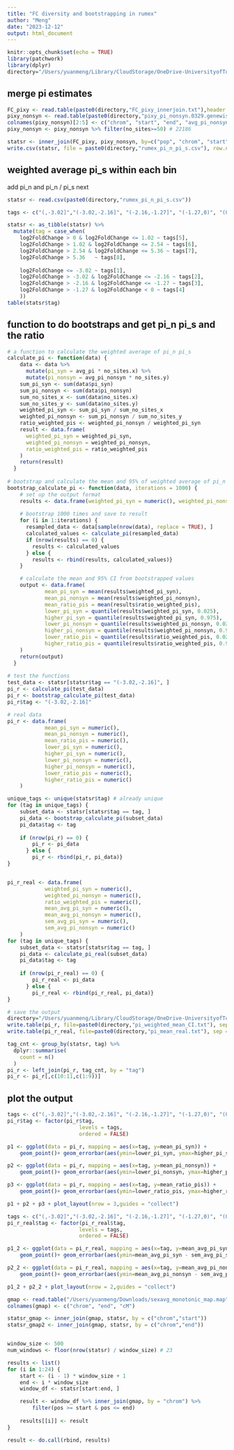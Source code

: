 ```yaml
---
title: "FC diversity and bootstrapping in rumex"
author: "Meng"
date: "2023-12-12"
output: html_document
---
```


```r
knitr::opts_chunk$set(echo = TRUE)
library(patchwork)
library(dplyr)
directory="/Users/yuanmeng/Library/CloudStorage/OneDrive-UniversityofToronto/Manuscripts/rumex_haploid_sel/pixy/"
```

## merge pi estimates
```r
FC_pixy <- read.table(paste0(directory,"FC_pixy_innerjoin.txt"),header = TRUE) #11734
pixy_nonsyn <- read.table(paste0(directory,"pixy_pi_nonsyn.0329.genewise.txt"), header=TRUE) #27026
colnames(pixy_nonsyn)[2:5] <- c("chrom", "start", "end", "avg_pi_nonsyn")
pixy_nonsyn <- pixy_nonsyn %>% filter(no_sites>=50) # 22186

statsr <- inner_join(FC_pixy, pixy_nonsyn, by=c("pop", "chrom", "start", "end")) # 11734
write.csv(statsr, file = paste0(directory,"rumex_pi_n_pi_s.csv"), row.names = FALSE, quote = FALSE)
```

## weighted average pi_s within each bin
add pi_n and pi_n / pi_s next
```r
statsr <- read.csv(paste0(directory,"rumex_pi_n_pi_s.csv"))

tags <- c("(,-3.02]","(-3.02,-2.16]", "(-2.16,-1.27]", "(-1.27,0)", "(0,1.02]", "(1.02,2.54]","(2.54,5.36]", "(5.36,)")

statsr <- as_tibble(statsr) %>% 
  mutate(tag = case_when(
    log2FoldChange > 0 & log2FoldChange <= 1.02 ~ tags[5],
    log2FoldChange > 1.02 & log2FoldChange <= 2.54 ~ tags[6],
    log2FoldChange > 2.54 & log2FoldChange <= 5.36 ~ tags[7],
    log2FoldChange > 5.36   ~ tags[8],
    
    log2FoldChange <= -3.02 ~ tags[1],
    log2FoldChange > -3.02 & log2FoldChange <= -2.16 ~ tags[2],
    log2FoldChange > -2.16 & log2FoldChange <= -1.27 ~ tags[3],
    log2FoldChange > -1.27 & log2FoldChange < 0 ~ tags[4]
    ))
table(statsr$tag)
```

## function to do bootstraps and get pi_n pi_s and the ratio
```r
# a function to calculate the weighted average of pi_n pi_s
calculate_pi <- function(data) {
    data <- data %>%
      mutate(pi_syn = avg_pi * no_sites.x) %>%
      mutate(pi_nonsyn = avg_pi_nonsyn * no_sites.y)
    sum_pi_syn <- sum(data$pi_syn)
    sum_pi_nonsyn <- sum(data$pi_nonsyn)
    sum_no_sites_x <- sum(data$no_sites.x)
    sum_no_sites_y <- sum(data$no_sites.y)
    weighted_pi_syn <- sum_pi_syn / sum_no_sites_x
    weighted_pi_nonsyn <- sum_pi_nonsyn / sum_no_sites_y
    ratio_weighted_pis <- weighted_pi_nonsyn / weighted_pi_syn
    result <- data.frame(
      weighted_pi_syn = weighted_pi_syn,
      weighted_pi_nonsyn = weighted_pi_nonsyn,
      ratio_weighted_pis = ratio_weighted_pis
    )
    return(result)
  }
  
# bootstrap and calculate the mean and 95% of weighted average of pi_n pi_s pi_n/pi_s
bootstrap_calculate_pi <- function(data, iterations = 1000) {
    # set up the output format
    results <- data.frame(weighted_pi_syn = numeric(), weighted_pi_nonsyn = numeric(),   ratio_weighted_pis = numeric(), stringsAsFactors = FALSE)
    
    # bootstrap 1000 times and save to result
    for (i in 1:iterations) {
      resampled_data <- data[sample(nrow(data), replace = TRUE), ]
      calculated_values <- calculate_pi(resampled_data)
      if (nrow(results) == 0) {
        results <- calculated_values
      } else {
        results <- rbind(results, calculated_values)}
    }

    # calculate the mean and 95% CI from bootstrapped values
    output <- data.frame(
            mean_pi_syn = mean(results$weighted_pi_syn),
            mean_pi_nonsyn = mean(results$weighted_pi_nonsyn),
            mean_ratio_pis = mean(results$ratio_weighted_pis),
            lower_pi_syn = quantile(results$weighted_pi_syn, 0.025),
            higher_pi_syn = quantile(results$weighted_pi_syn, 0.975),
            lower_pi_nonsyn = quantile(results$weighted_pi_nonsyn, 0.025),
            higher_pi_nonsyn = quantile(results$weighted_pi_nonsyn, 0.975),
            lower_ratio_pis = quantile(results$ratio_weighted_pis, 0.025),
            higher_ratio_pis = quantile(results$ratio_weighted_pis, 0.975)
    )
    return(output)
  }
  
# test the functions
test_data <- statsr[statsr$tag == "(-3.02,-2.16]", ]
pi_r <- calculate_pi(test_data)
pi_r <- bootstrap_calculate_pi(test_data)
pi_r$tag <- "(-3.02,-2.16]"

# real data
pi_r <- data.frame(
            mean_pi_syn = numeric(),
            mean_pi_nonsyn = numeric(),
            mean_ratio_pis = numeric(),
            lower_pi_syn = numeric(),
            higher_pi_syn = numeric(),
            lower_pi_nonsyn = numeric(),
            higher_pi_nonsyn = numeric(),
            lower_ratio_pis = numeric(),
            higher_ratio_pis = numeric()
    )

unique_tags <- unique(statsr$tag) # already unique
for (tag in unique_tags) {
    subset_data <- statsr[statsr$tag == tag, ]
    pi_data <- bootstrap_calculate_pi(subset_data)
    pi_data$tag <- tag
    
    if (nrow(pi_r) == 0) {
        pi_r <- pi_data
      } else {
        pi_r <- rbind(pi_r, pi_data)}
}


pi_r_real <- data.frame(
            weighted_pi_syn = numeric(),
            weighted_pi_nonsyn = numeric(),
            ratio_weighted_pis = numeric(),
            mean_avg_pi_syn = numeric(),
            mean_avg_pi_nonsyn = numeric(),
            sem_avg_pi_syn = numeric(),
            sem_avg_pi_nonsyn = numeric()
    )
for (tag in unique_tags) {
    subset_data <- statsr[statsr$tag == tag, ]
    pi_data <- calculate_pi_real(subset_data)
    pi_data$tag <- tag
    
    if (nrow(pi_r_real) == 0) {
        pi_r_real <- pi_data
      } else {
        pi_r_real <- rbind(pi_r_real, pi_data)}
}

# save the output
directory="/Users/yuanmeng/Library/CloudStorage/OneDrive-UniversityofToronto/Manuscripts/rumex_haploid_sel/pixy/"
write.table(pi_r, file=paste0(directory,"pi_weighted_mean_CI.txt"), sep = "\t",row.names = FALSE, quote = FALSE)
write.table(pi_r_real, file=paste0(directory,"pi_mean_real.txt"), sep = "\t",row.names = FALSE, quote = FALSE)

tag_cnt <- group_by(statsr, tag) %>%
  dplyr::summarise(
    count = n()
  )
pi_r <- left_join(pi_r, tag_cnt, by = "tag")
pi_r <- pi_r[,c(10:11,c(1:9))]
```


## plot the output
```r
tags <- c("(,-3.02]","(-3.02,-2.16]", "(-2.16,-1.27]", "(-1.27,0)", "(0,1.02]", "(1.02,2.54]","(2.54,5.36]", "(5.36,)")
pi_r$tag <- factor(pi_r$tag,
                       levels = tags,
                       ordered = FALSE)

p1 <- ggplot(data = pi_r, mapping = aes(x=tag, y=mean_pi_syn)) + 
    geom_point()+ geom_errorbar(aes(ymin=lower_pi_syn, ymax=higher_pi_syn), width=.2, position=position_dodge(.9))+ ggtitle("a") +labs(x ="log2FoldChange",y = expression(pi[s]))+ theme_classic() + theme(text = element_text(size = 10), axis.title.x=element_blank(), axis.text.x=element_blank(), axis.ticks.x=element_blank())

p2 <- ggplot(data = pi_r, mapping = aes(x=tag, y=mean_pi_nonsyn)) + 
    geom_point()+ geom_errorbar(aes(ymin=lower_pi_nonsyn, ymax=higher_pi_nonsyn), width=.2, position=position_dodge(.9))+ ggtitle("b") +labs(x ="log2FoldChange",y = expression(pi[n]))+ theme_classic() + theme(text = element_text(size = 10), axis.title.x=element_blank(), axis.text.x=element_blank(), axis.ticks.x=element_blank())

p3 <- ggplot(data = pi_r, mapping = aes(x=tag, y=mean_ratio_pis)) + 
    geom_point()+ geom_errorbar(aes(ymin=lower_ratio_pis, ymax=higher_ratio_pis), width=.2, position=position_dodge(.9))+ ggtitle("c") +labs(x ="log2FoldChange",y = expression(paste(pi[n], "/", pi[s], " ratio")))+ theme_classic() + theme(text = element_text(size = 10), axis.title.x=element_blank(), axis.text.x=element_blank(), axis.ticks.x=element_blank())

p1 + p2 + p3 + plot_layout(nrow = 3,guides = "collect") 
```

```r
tags <- c("(,-3.02]","(-3.02,-2.16]", "(-2.16,-1.27]", "(-1.27,0)", "(0,1.02]", "(1.02,2.54]","(2.54,5.36]", "(5.36,)")
pi_r_real$tag <- factor(pi_r_real$tag,
                       levels = tags,
                       ordered = FALSE)

p1_2 <- ggplot(data = pi_r_real, mapping = aes(x=tag, y=mean_avg_pi_syn)) + 
    geom_point()+ geom_errorbar(aes(ymin=mean_avg_pi_syn - sem_avg_pi_syn, ymax=mean_avg_pi_syn + sem_avg_pi_syn), width=.2, position=position_dodge(.9))+ ggtitle("a") +labs(x ="log2FoldChange",y ="pi_syn")+ theme_classic() + theme(text = element_text(size = 10), axis.title.x=element_blank(), axis.text.x=element_blank(), axis.ticks.x=element_blank())

p2_2 <- ggplot(data = pi_r_real, mapping = aes(x=tag, y=mean_avg_pi_nonsyn)) + 
    geom_point()+ geom_errorbar(aes(ymin=mean_avg_pi_nonsyn - sem_avg_pi_nonsyn, ymax=mean_avg_pi_nonsyn + sem_avg_pi_nonsyn), width=.2, position=position_dodge(.9))+ ggtitle("b") +labs(x ="log2FoldChange",y ="pi_nonsyn")+ theme_classic() + theme(text = element_text(size = 10), axis.title.x=element_blank(), axis.text.x=element_blank(), axis.ticks.x=element_blank())

p1_2 + p2_2 + plot_layout(nrow = 2,guides = "collect") 
```

```r
gmap <- read.table("/Users/yuanmeng/Downloads/sexavg_monotonic_map.map")
colnames(gmap) <- c("chrom", "end", "cM")

statsr_gmap <- inner_join(gmap, statsr, by = c("chrom","start"))
statsr_gmap2 <- inner_join(gmap, statsr, by = c("chrom","end"))


window_size <- 500
num_windows <- floor(nrow(statsr) / window_size) # 23

results <- list()
for (i in 1:24) {
    start <- (i - 1) * window_size + 1
    end <- i * window_size
    window_df <- statsr[start:end, ]

    result <- window_df %>% inner_join(gmap, by = "chrom") %>%
        filter(pos >= start & pos <= end) 
    
    results[[i]] <- result
}

result <- do.call(rbind, results)

```

